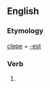 ==English==

===Etymology===
[[clepe]] + [[-est]]

===Verb===
{{en-verb form}}

# {{obsolete}} {{form of|second-person singular|clepe}}